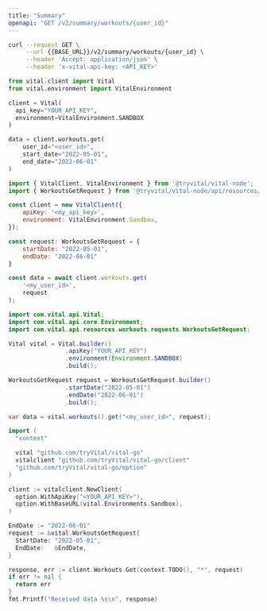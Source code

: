 ```yaml
---
title: "Summary"
openapi: "GET /v2/summary/workouts/{user_id}"
---
```


<RequestExample>

```bash cURL
curl --request GET \
     --url {{BASE_URL}}/v2/summary/workouts/{user_id} \
     --header 'Accept: application/json' \
     --header 'x-vital-api-key: <API_KEY>'
```

```python Python
from vital.client import Vital
from vital.environment import VitalEnvironment

client = Vital(
  api_key="YOUR_API_KEY",
  environment=VitalEnvironment.SANDBOX
)

data = client.workouts.get(
    user_id="<user_id>",
    start_date="2022-05-01",
    end_date="2022-06-01"
)
```

```javascript Node
import { VitalClient, VitalEnvironment } from '@tryvital/vital-node';
import { WorkoutsGetRequest } from '@tryvital/vital-node/api/resources/workouts';

const client = new VitalClient({
    apiKey: '<my_api_key>',
    environment: VitalEnvironment.Sandbox,
});

const request: WorkoutsGetRequest = {
    startDate: "2022-05-01",
    endDate: "2022-06-01"
}

const data = await client.workouts.get(
    '<my_user_id>',
    request
);
```

```java Java
import com.vital.api.Vital;
import com.vital.api.core.Environment;
import com.vital.api.resources.workouts.requests.WorkoutsGetRequest;

Vital vital = Vital.builder()
                .apiKey("YOUR_API_KEY")
                .environment(Environment.SANDBOX)
                .build();

WorkoutsGetRequest request = WorkoutsGetRequest.builder()
                .startDate("2022-05-01")
                .endDate("2022-06-01")
                .build();

var data = vital.workouts().get("<my_user_id>", request);
```

```go Go
import (
  "context"

  vital "github.com/tryVital/vital-go"
  vitalclient "github.com/tryVital/vital-go/client"
  "github.com/tryVital/vital-go/option"
)

client := vitalclient.NewClient(
  option.WithApiKey("<YOUR_API_KEY>"),
  option.WithBaseURL(vital.Environments.Sandbox),
)

EndDate := "2022-06-01"
request := &vital.WorkoutsGetRequest{
  StartDate: "2022-05-01",
  EndDate:   &EndDate,
}

response, err := client.Workouts.Get(context.TODO(), "*", request)
if err != nil {
  return err
}
fmt.Printf("Received data %s\n", response)
```

</RequestExample>
